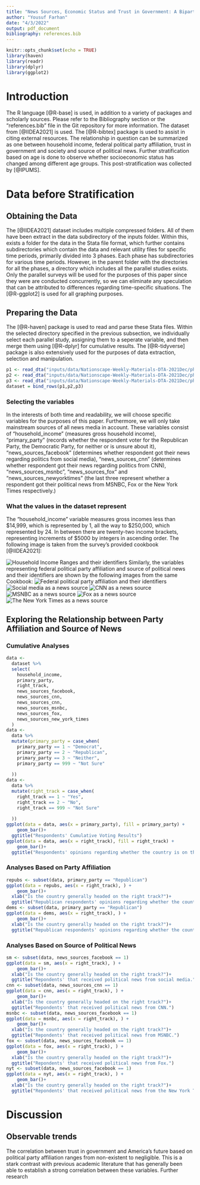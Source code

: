 ```yaml
---
title: "News Sources, Economic Status and Trust in Government: A Bipartisan Divide"
author: "Yousuf Farhan"
date: "4/3/2022"
output: pdf_document
bibliography: references.bib 
---
```


```r
knitr::opts_chunk$set(echo = TRUE)
library(haven)
library(readr)
library(dplyr)
library(ggplot2)
```

```{=tex}
\begin{centering}
{\bf Abstract}
Statisticians, political scientists, sociologists and economist have studied the relationship between socioeconomic status and political leaning since these professions first began. This paper delves even deeper, and tries to show how socioeconomic status,political leaning and source of political and economic news influence the level of trust in both government and society.

\end{centering}
```
# Introduction


The R language [@R-base] is used, in addition to a variety of packages and scholarly sources. Please refer to the Bibliography section or the "references.bib" file in the Git repository for more information. The dataset from [@IIDEA2021] is used. The [@R-bibtex] package is used to assist in citing external resources. The relationship in question can be summarized as one between household income, federal political party affiliation, trust in government and society and source of political news. Further stratification based on age is done to observe whether socioeconomic status has changed among different age groups. This post-stratification was collected by [@IPUMS].



# Data before Stratification

## Obtaining the Data

The [@IIDEA2021] dataset includes multiple compressed folders. All of them have been extract in the data subdirectory of the inputs folder. Within this, exists a folder for the data in the Stata file format, which further contains subdirectories which contain the data and relevant utility files for specific time periods, primarily divided into 3 phases. Each phase has subdirectories for various time periods. However, in the parent folder with the directories for all the phases, a directory which includes all the parallel studies exists. Only the parallel surveys will be used for the purposes of this paper since they were are conducted concurrently, so we can eliminate any speculation that can be attributed to differences regarding time-specific situations. The [@R-ggplot2] is used for all graphing purposes.

## Preparing the Data

The [@R-haven] package is used to read and parse these Stata files. Within the selected directory specified in the previous subsection, we individually select each parallel study, assigning them to a seperate variable, and then merge them using [@R-dplyr] for cumulative results. The [@R-tidyverse] package is also extensively used for the purposes of data extraction, selection and manipulation.

```r
p1 <- read_dta("inputs/data/Nationscape-Weekly-Materials-DTA-2021Dec/phase_parallel_v20210301/ns20210121_parallel/ns20210121_parallel.dta")
p2 <- read_dta("inputs/data/Nationscape-Weekly-Materials-DTA-2021Dec/phase_parallel_v20210301/ns20200716_parallel/ns20200716_parallel.dta")
p3 <- read_dta("inputs/data/Nationscape-Weekly-Materials-DTA-2021Dec/phase_parallel_v20210301/ns20210121_parallel/ns20210121_parallel.dta")
dataset = bind_rows(p1,p2,p3)
```

### Selecting the variables
In the interests of both time and readability, we will choose specific variables for the purposes of this paper. Furthermore, we will only take mainstream sources of all news media in account. These variables consist of "household_income" (measures gross household income), "primary_party" (records whether the respondent voter for the Republican Party, the Democratic Party, for neither or is unsure about it), "news_sources_facebook" (determines whether respondent got their news regarding politics from social media), "news_sources_cnn" (determines whether respondent got their news regarding politics from CNN), "news_sources_msnbc", "news_sources_fox" and "news_sources_newyorktimes" (the last three represent whether a respondent got their political news from MSNBC, Fox or the New York Times respectively.)

### What the values in the dataset represent

The "household_income" variable measures gross incomes less than  \$14,999, which is represented by 1, all the way to \$250,000, which represented by 24. In between there are twenty-two income brackets, representing increments of \$5000 by integers in ascending order. The following image is taken from the survey's provided cookbook [@IIDEA2021]:

![Household Income Ranges and their identifiers](img/household-income-ranges.png)
\newpage
Similarly, the variables representing federal political party affiliation and source of political news and their identifiers are shown by the following images from the same Cookbook:
![Federal political party affiliation and their identifiers](img/political-party.png)
![Social media as a news source](img/sm.png)
![CNN as a news source](img/cnn.png)
![MSNBC as a news source](img/msnbc.png)
![Fox as a news source](img/fox.png)
![The New York Times as a news source](img/nyt.png)



## Exploring the Relationship between Party Affiliation and Source of News
### Cumulative Analyses
```r
data <-
  dataset %>%
  select(
    household_income,
    primary_party,
    right_track,
    news_sources_facebook,
    news_sources_cnn,
    news_sources_cnn,
    news_sources_msnbc,
    news_sources_fox,
    news_sources_new_york_times
  )
data <-
  data %>%
  mutate(primary_party = case_when(
    primary_party == 1 ~ "Democrat",
    primary_party == 2 ~ "Republican",
    primary_party == 3 ~ "Neither",
    primary_party == 999 ~ "Not Sure"
    
  ))
data <-
  data %>%
  mutate(right_track = case_when(
    right_track == 1 ~ "Yes",
    right_track == 2 ~ "No",
    right_track == 999 ~ "Not Sure"
    
  ))
ggplot(data = data, aes(x = primary_party), fill = primary_party) +
    geom_bar()+
  ggtitle("Respondents' Cumulative Voting Results")
ggplot(data = data, aes(x = right_track), fill = right_track) +
    geom_bar()+
  ggtitle("Respondents' opinions regarding whether the country is on the right track")


```


### Analyses Based on Party Affiliation
```r
repubs <- subset(data, primary_party == "Republican")
ggplot(data = repubs, aes(x = right_track), ) +
    geom_bar()+
  xlab("Is the country generally headed on the right track?")+
  ggtitle("Republican respondents' opinions regarding whether the country is on the right track")
dems <- subset(data, primary_party == "Republican")
ggplot(data = dems, aes(x = right_track), ) +
    geom_bar()+
  xlab("Is the country generally headed on the right track?")+
  ggtitle("Republican respondents' opinions regarding whether the country is on the right track")

```

### Analyses Based on Source of Political News

```r
sm <- subset(data, news_sources_facebook == 1)
ggplot(data = sm, aes(x = right_track), ) +
    geom_bar()+
  xlab("Is the country generally headed on the right track?")+
  ggtitle("Repondents' that received political news from social media.")
cnn <- subset(data, news_sources_cnn == 1)
ggplot(data = cnn, aes(x = right_track), ) +
    geom_bar()+
  xlab("Is the country generally headed on the right track?")+
  ggtitle("Repondents' that received political news from CNN.")
msnbc <- subset(data, news_sources_facebook == 1)
ggplot(data = msnbc, aes(x = right_track), ) +
    geom_bar()+
  xlab("Is the country generally headed on the right track?")+
  ggtitle("Repondents' that received political news from MSNBC.")
fox <- subset(data, news_sources_facebook == 1)
ggplot(data = fox, aes(x = right_track), ) +
    geom_bar()+
  xlab("Is the country generally headed on the right track?")+
  ggtitle("Repondents' that received political news from Fox.")
nyt <- subset(data, news_sources_facebook == 1)
ggplot(data = nyt, aes(x = right_track), ) +
    geom_bar()+
  xlab("Is the country generally headed on the right track?")+
  ggtitle("Repondents' that received political news from the New York Times.")
```
# Discussion

## Observable trends

The correlation between trust in government and America's future based on political party affiliation ranges from non-existent to negligible. This is a stark contrast with previous academic literature that has generally been able to establish a strong correlation between these variables. Further research 


\newpage